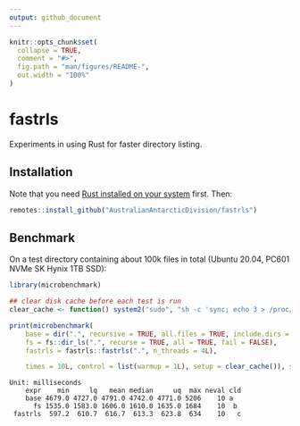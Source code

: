 ```yaml
---
output: github_document
---
```


<!-- README.md is generated from README.Rmd. Please edit that file -->

```r
knitr::opts_chunk$set(
  collapse = TRUE,
  comment = "#>",
  fig.path = "man/figures/README-",
  out.width = "100%"
)
```

# fastrls

<!-- badges: start -->
<!-- badges: end -->

Experiments in using Rust for faster directory listing.

## Installation

Note that you need [Rust installed on your system](https://www.rust-lang.org/tools/install) first. Then:

``` r
remotes::install_github("AustralianAntarcticDivision/fastrls")

```


## Benchmark

On a test directory containing about 100k files in total (Ubuntu 20.04, PC601 NVMe SK Hynix 1TB SSD):

```r
library(microbenchmark)

## clear disk cache before each test is run
clear_cache <- function() system2("sudo", "sh -c 'sync; echo 3 > /proc/sys/vm/drop_caches'")

print(microbenchmark(
    base = dir(".", recursive = TRUE, all.files = TRUE, include.dirs = TRUE),
    fs = fs::dir_ls(".", recurse = TRUE, all = TRUE, fail = FALSE),
    fastrls = fastrls::fastrls(".", n_threads = 4L),

    times = 10L, control = list(warmup = 1L), setup = clear_cache()), signif = 4)

```

```
Unit: milliseconds
    expr    min     lq   mean median     uq  max neval cld
    base 4679.0 4727.0 4791.0 4742.0 4771.0 5206    10 a
      fs 1535.0 1583.0 1606.0 1610.0 1635.0 1684    10  b
 fastrls  597.2  610.7  616.7  613.3  623.8  634    10   c

```

